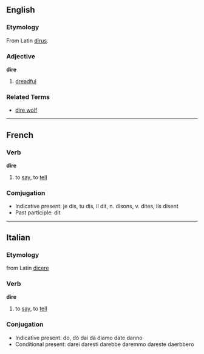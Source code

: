 ==English==
===Etymology===
From Latin [[dirus]].
===Adjective===
'''dire'''

#[[dreadful]]
===Related Terms===
*[[dire wolf]]
----

==French==
===Verb===
'''dire'''

# to [[say]], to [[tell]]

===Comjugation===
*Indicative present: je dis, tu dis, il dit, n. disons, v. dites, ils disent
*Past participle: dit

----

==Italian==
===Etymology===
from Latin [[dicere]]

===Verb===
'''dire'''

#to [[say]], to [[tell]]

===Conjugation===
*Indicative present: do, dò dai dà diamo date danno
*Conditional present: darei daresti darebbe daremmo dareste daerbbero
